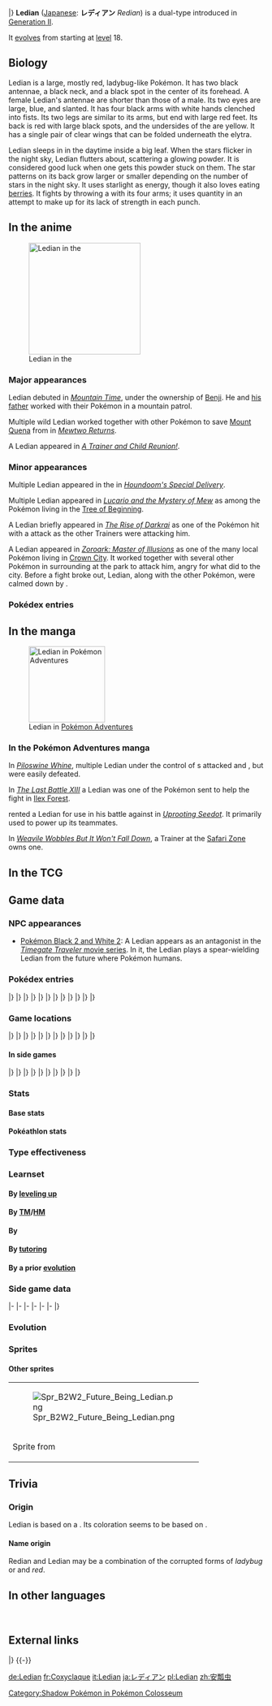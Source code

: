 {{PokémonPrevNext/Head|type=Bug|type2=Flying}}
{{PokémonPrevNext/GO|species=Ledian}}
{{PokémonPrevNext/Pokémon|type=Bug|species=Ledian|prevnum=165|prev=Ledyba|nextnum=167|next=Spinarak|roundleft=bl|roundright=br}}
|}
{{Pokémon Infobox
|name=Ledian
|jname=レディアン
|tmname=Redian
|ndex=166
|jdex=031
|karea=Central
|kdex=075
|adex=021
|obrow=094
|type1=Bug
|type2=Flying
|category=Five Star
|height-ftin=4'07"
|height-m=1.4
|weight-lbs=78.5
|weight-kg=35.6
|ability1=Swarm
|ability2=Early Bird
|abilityd=Iron Fist
|egggroupn=1
|egggroup1=Bug
|eggcycles=15
|evtotal=2
|evsd=2
|expyield=137
|oldexp=134
|lv100exp=800,000
|gendercode=127
|color=Red
|catchrate=90
|body=09
|pokefordex=ledian
|generation=2
|friendship=70
}}
'''Ledian''' ([[List of Japanese Pokémon names|Japanese]]: '''レディアン''' ''Redian'') is a dual-type {{2t|Bug|Flying}} {{OBP|Pokémon|species}} introduced in [[Generation II]].

It [[Evolution|evolves]] from {{p|Ledyba}} starting at [[level]] 18.

==Biology==
Ledian is a large, mostly red, ladybug-like Pokémon. It has two black antennae, a black neck, and a black spot in the center of its forehead. A female Ledian's antennae are shorter than those of a male. Its two eyes are large, blue, and slanted. It has four black arms with white hands clenched into fists. Its two legs are similar to its arms, but end with large red feet. Its back is red with large black spots, and the undersides of the {{wp|Elytron|elytra}} are yellow. It has a single pair of clear wings that can be folded underneath the elytra.

Ledian sleeps in {{DL|List of Pokémon by habitat|Forest Pokémon|forests}} in the daytime inside a big leaf. When the stars flicker in the night sky, Ledian flutters about, scattering a glowing powder. It is considered good luck when one gets this powder stuck on them. The star patterns on its back grow larger or smaller depending on the number of stars in the night sky. It uses starlight as energy, though it also loves eating [[Berry|berries]]. It fights by throwing a {{m|Comet Punch|barrage of punches}} with its four arms; it uses quantity in an attempt to make up for its lack of strength in each punch.

==In the anime==
[[File:Ledian anime.png|thumb|220px|left|Ledian in the {{pkmn|anime}}]]
===Major appearances===
Ledian debuted in ''[[EP172|Mountain Time]]'', under the ownership of [[Benji]]. He and [[Benji's father|his father]] worked with their Pokémon in a mountain patrol.

Multiple wild Ledian worked together with other {{type|Bug}} Pokémon to save [[Mount Quena]] from {{TRT}} in ''[[Mewtwo Returns]]''.

A Ledian appeared in ''[[DP099|A Trainer and Child Reunion!]]''.

===Minor appearances===
Multiple Ledian appeared in the {{pkmn2|wild}} in ''[[EP180|Houndoom's Special Delivery]]''.

Multiple Ledian appeared in ''[[M08|Lucario and the Mystery of Mew]]'' as among the Pokémon living in the [[Tree of Beginning]].

A Ledian briefly appeared in ''[[M10|The Rise of Darkrai]]'' as one of the Pokémon {{OBP|Darkrai|M10}} hit with a {{m|Dark Void}} attack as the other Trainers were attacking him.

A Ledian appeared in ''[[M13|Zoroark: Master of Illusions]]'' as one of the many local Pokémon living in [[Crown City]]. It worked together with several other Pokémon in surrounding {{mov|Zorua|Zorua|13}} at the park to attack him, angry for what {{mov|Zoroark|Zoroark|13}} did to the city. Before a fight broke out, Ledian, along with the other Pokémon, were calmed down by {{mov|Celebi|Celebi|13}}.

===Pokédex entries===
{{Animedexheader|Johto}}
{{Animedexbody|EP172|Ledian|Ash's Pokédex|Ledian, the Five Star Pokémon. The [[Evolution|evolved]] form of {{p|Ledyba}}. The spots on the Ledian's back are said to react to the stars in the night sky.}}
{{Animedexfooter/Pokémon|original|Johto}}

==In the manga==
[[File:Thorton Ledian Adventures.png|thumb|150px|Ledian in [[Pokémon Adventures]]]]
===In the Pokémon Adventures manga===
In ''[[PS110|Piloswine Whine]]'', multiple Ledian under the control of {{tc|Team Rocket Grunt}}s attacked {{adv|Gold}} and {{adv|Silver}}, but were easily defeated.

In ''[[PS179|The Last Battle XIII]]'' a Ledian was one of the Pokémon sent to help the fight in [[Ilex Forest]].

{{FB|Factory Head|Thorton}} rented a Ledian for use in his battle against {{adv|Platinum}} in ''[[PS427|Uprooting Seedot]]''. It primarily used {{m|Baton Pass}} to power up its teammates.

In ''[[PS446|Weavile Wobbles But It Won't Fall Down]]'', a Trainer at the [[Johto Safari Zone|Safari Zone]] owns one.

==In the TCG==
{{main|Ledian (TCG)}}

==Game data==
===NPC appearances===
* [[Pokémon Black and White Versions 2|Pokémon Black 2 and White 2]]: A Ledian appears as an antagonist in the [[Timegate Traveler Series|''Timegate Traveler'' movie series]]. In it, the Ledian plays a spear-wielding Ledian from the future where Pokémon {{pkmn|training|train}} humans.

===Pokédex entries===
{{Dex/Header|type=bug|type2=flying}}
{{Dex/NA|gen=II}}
{{Dex/Gen|gen=II}}
{{Dex/Entry1|v=Gold|entry=When the stars flicker in the night sky, it flutters about, scattering a glowing powder.}}
{{Dex/Entry1|v=Silver|entry=The star patterns on its back grow larger or smaller depending on the number of stars in the night sky.}}
{{Dex/Entry1|v=Crystal|entry=In the daytime when it gets warm, it curls up inside a big leaf and drifts off into a deep slumber.}}
{{Dex/Entry1|v=Stadium 2|t=FFF|color=000|entry=When the stars flicker in the night sky, it flutters about, scattering a glowing powder.}}
|}
|}
{{Dex/Gen|gen=III}}
{{Dex/Entry2|v=Ruby|v2=Sapphire|t=FFF|t2=FFF|entry=It is said that in lands with clean air, where the stars fill the sky, there live Ledian in countless numbers. There is a good reason for this - the Pokémon uses the light of the stars as its energy.}}
{{Dex/Entry1|v=Emerald|t=FFF|entry=It is said that in lands with clean air, where the stars fill the sky, there live many Ledian. For good reason, they use the light of the stars as energy.}}
{{Dex/Entry1|v=FireRed|entry=The star patterns on its back grow larger or smaller depending on the number of stars in the night sky.}}
{{Dex/Entry1|v=LeafGreen|entry=When the stars flicker in the night sky, it flutters about, scattering a glowing powder.}}
|}
|}
{{Dex/Gen|gen=IV}}
{{Dex/Entry3|v=Diamond|v2=Pearl|v3=Platinum|entry=It uses starlight as energy. When more stars appear at night, the patterns on its back grow larger.}}
{{Dex/Entry1|v=HeartGold|entry=When the stars flicker in the night sky, it flutters about, scattering a glowing powder.}}
{{Dex/Entry1|v=SoulSilver|entry=The spot patterns on its back grow larger or smaller depending on the number of stars in the night sky.}}
|}
|}
{{Dex/Gen|gen=V}}
{{Dex/Entry2|v=Black|v2=White|t=FFF|entry=It uses starlight as energy. When more stars appear at night, the patterns on its back grow larger.}}
{{Dex/Entry2|v=Black 2|v2=White 2|t=FFF|entry=It uses starlight as energy. When more stars appear at night, the patterns on its back grow larger.}}
|}
|}
{{Dex/Gen|gen=VI}}
{{Dex/Entry1|v=X|t=FFF|entry=When the stars flicker in the night sky, it flutters about, scattering a glowing powder.}}
{{Dex/Entry1|v=Y|entry=The spot patterns on its back grow larger or smaller depending on the number of stars in the night sky.}}
{{Dex/Entry2|v=Omega Ruby|v2=Alpha Sapphire|t=FFF|t2=FFF|entry=It is said that in lands with clean air, where the stars fill the sky, there live Ledian in countless numbers. There is a good reason for this—the Pokémon uses the light of the stars as its energy.}}
|}
|}
{{Dex/Gen|gen=VII}}
{{Dex/Entry1|v=Sun|entry=While it's believed that starlight provides it with energy, this Pokémon also loves to eat berries. In the daytime, it curls up in the grass to sleep.}}
{{Dex/Entry1|v=Moon|entry=In battle, it throws punches with all four arms. The power of each individual blow is piddly, so it aims to win by quantity rather than quality.}}
{{Dex/Entry1|v=Ultra Sun|entry=It's said that the patterns on its back are related to the stars in the night sky, but the details of that relationship remain unclear.}}
{{Dex/Entry1|v=Ultra Moon|entry=It flies through the night sky, sprinkling sparkly dust. According to some, if that dust sticks to you, good things will happen to you.}}
|}
|}
{{Dex/Footer}}

===Game locations===
{{Availability/Header|type=bug|type2=flying}}
{{Availability/NA|gen=II}}
{{Availability/Gen|gen=II}}
{{Availability/Entry1/None|1|v=Gold}}
{{Availability/Entry1|1|v=Silver|area={{rt|2|Kanto}}{{Sup/t|M}}}}
{{Availability/Entry1|1|v=Crystal|area=[[Route]]s {{rtn|2|Kanto}} and {{rtn|37|Johto}}{{Sup/t|M}}}}
|}
|}
{{Availability/Gen|gen=III}}
{{Availability/Entry2/None|v=Ruby|v2=Sapphire}}
{{Availability/Entry1|v=Emerald|t=FFF|area=[[Evolution|Evolve]] {{p|Ledyba}}}}
{{Availability/Entry2|v=FireRed|v2=LeafGreen|area=[[Evolution|Evolve]] {{p|Ledyba}}}}
{{Availability/Entry1|v=Colosseum|area=[[The Under]] {{color2|{{shadow color}}|Shadow Pokémon|(Shadow)}}}}
{{Availability/Entry1|v=XD|t=FFF|link=Pokémon XD: Gale of Darkness|area=[[Evolution|Evolve]] {{p|Ledyba}}}}
|}
|}
{{Availability/Gen|gen=IV}}
{{Availability/Entry2|v=Diamond|v2=Pearl|area={{rt|229|Sinnoh}}{{Sup/t|M}}}}
{{Availability/Entry1|v=Platinum|area={{rt|229|Sinnoh}}{{Sup/t|M}}}}
{{Availability/Entry1/None|v=HeartGold}}
{{Availability/Entry1|v=SoulSilver|area={{rt|2|Kanto}}{{Sup/t|M}}<br/>[[Viridian Forest]] ({{m|Headbutt}})}}
{{Availability/Entry1|v=Pal Park|color={{locationcolor/light|land}}|link=Pal Park|area={{DL|List of Pokémon by Pal Park location|Field}}}}
|}
|}
{{Availability/Gen|gen=V}}
{{Availability/Entry2|v=Black|v2=White|t=fff|area=[[Dreamyard]] ({{DL|Tall grass|dark grass}})}}
{{Availability/Entry1/None|v=Black 2}}
{{Availability/Entry1|v=White 2|area={{rt|22|Unova}} ([[Pokemon outbreak|Swarm]])}}
|}
|}
{{Availability/Gen|gen=VI}}
{{Availability/Entry2|v=X|v2=Y|t=fff|area=[[Evolution|Evolve]] {{p|Ledyba}}}}
{{Availability/Entry2/None|v=Omega Ruby|v2=Alpha Sapphire}}
|}
|}
{{Availability/Gen|gen=VII}}
{{Availability/Entry2|v=Sun|v2=Moon|area=[[Route]]s {{rtn|10|Alola}}, {{rtn|11|Alola}}, and {{rtn|17|Alola}}, [[Malie Garden]], [[Ula'ula Meadow]]{{Sup/t|D}}}}
{{Availability/Entry2|v=Ultra Sun|v2=Ultra Moon|area=[[Route]]s {{rtn|10|Alola}}, {{rtn|11|Alola}}, and {{rtn|17|Alola}}, [[Malie Garden]], [[Ula'ula Meadow]]{{Sup/t|D}}}}
|}
|}
{{Availability/Footer}}

====In side games====
{{Availability/Header|type=Bug|type2=Flying}}
{{Availability/NA|gen=II}}
{{Availability/Gen|gen=II}}
{{Availability/NA/Side|gen=II}}
|}
|}
{{Availability/Gen|gen=III}}
{{Availability/Entry1|v=Trozei!|color={{yellow color}}|area={{PM|2|Phobos Jet}}, Endless Level 34, Forever Level 34, [[Mr. Who's Den]]}}
{{Availability/Entry2|v=MD Red|v2=MD Blue|link=Pokémon Mystery Dungeon: Red Rescue Team and Blue Rescue Team|area=Evolve from {{p|Ledyba}}}}
|}
|}
{{Availability/Gen|gen=IV}}
{{Availability/Entry2|v=MD Time|v2=MD Darkness|link=Pokémon Mystery Dungeon: Explorers of Time and Explorers of Darkness|area=[[Mt. Travail]] (1F-19F), [[Midnight Forest]] (B1-B21)}}
{{Availability/Entry1|v=MD Sky|link=Pokémon Mystery Dungeon: Explorers of Sky|area=[[Mt. Travail]] (1F-19F), [[Midnight Forest]] (B1-B21)}}
{{Availability/Entry1|v=MD Blazing|link=Pokémon Mystery Dungeon (WiiWare)|color={{fire color}}|area=[[Evolution|Evolve]] {{p|Ledyba}}}}
{{Availability/Entry1|v=Ranger: GS|color={{GS color}}|link=Pokémon Ranger: Guardian Signs|area=[[Rasp Cavern]], [[Canal Ruins]]}}
|}
|}
{{Availability/Gen|gen=V}}
{{Availability/Entry1|1|v=Rumble Blast|color={{fire color}}|area=Treetops: [[Soothing Shore]]}}
{{Availability/Entry1|1|v=Rumble U|color={{fire color}}|area=[[Challenge Battle#The Battle for Sky and Land|Challenge Battle: The Battle for Sky and Land]]}}
|}
|}
{{Availability/Gen|gen=VI}}
{{Availability/Entry1|1|v=Battle Trozei|color={{defense color}}|area=[[Safari Jungle#Sunday Stage 2|Safari Jungle: Stage 2]]{{dotw|Su}}}}
{{Availability/Entry1|1|v=Shuffle|color={{beauty color}}|area=Event: [[Special Stages#Seventh release|''Pokémon Safari'']] <small>(Seventh release)</small>}}
{{Availability/Entry1|1|v=Rumble World|color={{fire color}}|area=[[Distortion Land#Breezy Grasslands|Distortion Land: Breezy Grasslands]] <small>(All Areas)</small>, [[Legend Terrain#Meteorite Parkland|Legend Terrain: Meteorite Parkland]] <small>(All Areas)</small>}}
|}
|}
{{Availability/Footer}}

===Stats===
====Base stats====
{{BaseStats
|type=bug
|type2=flying
|HP=     55
|Attack= 35
|Defense=50
|SpAtk=  55
|SpDef= 110
|Speed=  85 }}

====Pokéathlon stats====
{{Pokéthlon
|type=Bug
|type2=Flying
|Speed=4
|SpeedMax=5
|Power=1
|PowerMax=2
|Technique=3
|TechniqueMax=5
|Stamina=2
|StaminaMax=3
|Jump=5
|JumpMax=5
}}

===Type effectiveness===
{{TypeEffectiveness
|type1=bug
|type2=flying
|Normal=  100
|Fighting= 25
|Flying=  200
|Poison=  100
|Ground=    0
|Rock=    400
|Bug=      50
|Ghost=   100
|Steel=   100
|Fire=    200
|Water=   100
|Grass=    25
|Electric=200
|Psychic= 100
|Ice=     200
|Dragon=  100
|Dark=    100
|Fairy=   100
|notes=yes
|flying=ironballiv
|newground=½}}

===Learnset===
====By [[Level|leveling up]]====
{{learnlist/levelh/7|Ledian|Bug|Flying|2}}
{{learnlist/level7|1|Tackle|Normal|Physical|40|100|35}}
{{learnlist/level7|1|Supersonic|Normal|Status|&mdash;|55|20}}
{{learnlist/level7|1|Swift|Normal|Special|60|&mdash;|20}}
{{learnlist/level7|5|Supersonic|Normal|Status|&mdash;|55|20}}
{{learnlist/level7|8|Swift|Normal|Special|60|&mdash;|20}}
{{learnlist/level7|12|Light Screen|Psychic|Status|&mdash;|&mdash;|30}}
{{learnlist/level7|12|Reflect|Psychic|Status|&mdash;|&mdash;|20}}
{{learnlist/level7|12|Safeguard|Normal|Status|&mdash;|&mdash;|25}}
{{learnlist/level7|15|Mach Punch|Fighting|Physical|40|100|30}}
{{learnlist/level7|20|Silver Wind|Bug|Special|60|100|5||'''}}
{{learnlist/level7|24|Comet Punch|Normal|Physical|18|85|15}}
{{learnlist/level7|29|Baton Pass|Normal|Status|&mdash;|&mdash;|40}}
{{learnlist/level7|33|Agility|Psychic|Status|&mdash;|&mdash;|30}}
{{learnlist/level7|38|Bug Buzz|Bug|Special|90|100|10||'''}}
{{learnlist/level7|42|Air Slash|Flying|Special|75|95|15||'''}}
{{learnlist/level7|47|Double-Edge|Normal|Physical|120|100|15}}
{{learnlist/levelf/7|Ledian|Bug|Flying|2}}

====By [[TM]]/[[HM]]====
{{learnlist/tmh/7|Ledian|Bug|Flying|2}}
{{learnlist/tm7|TM06|Toxic|Poison|Status|&mdash;|90|10}}
{{learnlist/tm7|TM10|Hidden Power|Normal|Special|60|100|15}}
{{learnlist/tm7|TM11|Sunny Day|Fire|Status|&mdash;|&mdash;|5}}
{{learnlist/tm7|TM15|Hyper Beam|Normal|Special|150|90|5}}
{{learnlist/tm7|TM16|Light Screen|Psychic|Status|&mdash;|&mdash;|30}}
{{learnlist/tm7|TM17|Protect|Normal|Status|&mdash;|&mdash;|10}}
{{learnlist/tm7|TM19|Roost|Flying|Status|&mdash;|&mdash;|10}}
{{learnlist/tm7|TM20|Safeguard|Normal|Status|&mdash;|&mdash;|25}}
{{learnlist/tm7|TM21|Frustration|Normal|Physical|&mdash;|100|20}}
{{learnlist/tm7|TM22|Solar Beam|Grass|Special|120|100|10}}
{{learnlist/tm7|TM27|Return|Normal|Physical|&mdash;|100|20}}
{{learnlist/tm7|TM31|Brick Break|Fighting|Physical|75|100|15}}
{{learnlist/tm7|TM32|Double Team|Normal|Status|&mdash;|&mdash;|15}}
{{learnlist/tm7|TM33|Reflect|Psychic|Status|&mdash;|&mdash;|20}}
{{learnlist/tm7|TM40|Aerial Ace|Flying|Physical|60|&mdash;|20||'''}}
{{learnlist/tm7|TM42|Facade|Normal|Physical|70|100|20}}
{{learnlist/tm7|TM44|Rest|Psychic|Status|&mdash;|&mdash;|10}}
{{learnlist/tm7|TM45|Attract|Normal|Status|&mdash;|100|15}}
{{learnlist/tm7|TM46|Thief|Dark|Physical|60|100|25}}
{{learnlist/tm7|TM48|Round|Normal|Special|60|100|15}}
{{learnlist/tm7|TM52|Focus Blast|Fighting|Special|120|70|5}}
{{learnlist/tm7|TM56|Fling|Dark|Physical|&mdash;|100|10}}
{{learnlist/tm7|TM62|Acrobatics|Flying|Physical|55|100|15||'''}}
{{learnlist/tm7|TM68|Giga Impact|Normal|Physical|150|90|5}}
{{learnlist/tm7|TM75|Swords Dance|Normal|Status|&mdash;|&mdash;|20}}
{{learnlist/tm7|TM83|Infestation|Bug|Special|20|100|20||'''}}
{{learnlist/tm7|TM87|Swagger|Normal|Status|&mdash;|85|15}}
{{learnlist/tm7|TM88|Sleep Talk|Normal|Status|&mdash;|&mdash;|10}}
{{learnlist/tm7|TM89|U-turn|Bug|Physical|70|100|20||'''}}
{{learnlist/tm7|TM90|Substitute|Normal|Status|&mdash;|&mdash;|10}}
{{learnlist/tm7|TM100|Confide|Normal|Status|&mdash;|&mdash;|20}}
{{learnlist/tmf/7|Ledian|Bug|Flying|2}}

====By {{pkmn|breeding}}====
{{learnlist/breedh/7|Ledian|Bug|Flying|2}}
{{learnlist/breed7|{{MSP|204|Pineco}}{{MSP|205|Forretress}}{{MSP|213|Shuckle}}{{MSP|290|Nincada}}{{MSP|328|Trapinch}}{{MSP|329|Vibrava}}<br>{{MSP|330|Flygon}}{{MSP|401|Kricketot}}{{MSP|402|Kricketune}}{{MSP|616|Shelmet}}|Bide|Normal|Physical|&mdash;|&mdash;|10}}
{{learnlist/breed7|{{MSP|010|Caterpie}}{{MSP|013|Weedle}}{{MSP|168|Ariados}}{{MSP|204|Pineco}}{{MSP|205|Forretress}}{{MSP|213|Shuckle}}<br>{{MSP|265|Wurmple}}{{MSP|291|Ninjask}}{{MSP|401|Kricketot}}{{MSP|412|Burmy}}{{MSP|414|Mothim}}{{MSP|415|Combee}}<br>{{MSP|451|Skorupi}}{{MSP|452|Drapion}}{{MSP|469|Yanmega}}{{MSP|540|Sewaddle}}{{MSP|541|Swadloon}}{{MSP|542|Leavanny}}<br>{{MSP|543|Venipede}}{{MSP|544|Whirlipede}}{{MSP|545|Scolipede}}{{MSP|557|Dwebble}}{{MSP|558|Crustle}}{{MSP|595|Joltik}}<br>{{MSP|596|Galvantula}}{{MSP|632|Durant}}{{MSP|636|Larvesta}}{{MSP|664|Scatterbug}}{{MSP|736|Grubbin}}{{MSP|737|Charjabug}}<br>{{MSP|738|Vikavolt}}{{MSP|751|Dewpider}}{{MSP|752|Araquanid}}{{MSP|768|Golisopod}}|Bug Bite|Bug|Physical|60|100|20||'''}}
{{learnlist/breed7|{{MSP|012|Butterfree}}{{MSP|049|Venomoth}}{{MSP|165|Ledyba}}{{MSP|166|Ledian}}{{MSP|193|Yanma}}{{MSP|469|Yanmega}}<br>{{MSP|267|Beautifly}}{{MSP|269|Dustox}}{{MSP|284|Masquerain}}{{MSP|313|Volbeat}}{{MSP|329|Vibrava}}{{MSP|402|Kricketune}}<br>{{MSP|414|Mothim}}{{MSP|415|Combee}}{{MSP|540|Sewaddle}}{{MSP|588|Karrablast}}{{MSP|589|Escavalier}}{{MSP|595|Joltik}}<br>{{MSP|596|Galvantula}}{{MSP|616|Shelmet}}{{MSP|617|Accelgor}}{{MSP|636|Larvesta}}{{MSP|637|Volcarona}}{{MSP|666|Vivillon}}<br>{{MSP|738|Vikavolt}}{{MSP|742|Cutiefly}}{{MSP|743|Ribombee}}|Bug Buzz|Bug|Special|90|100|10||'''}}
{{learnlist/breed7|{{MSP|214|Heracross}}|Counter|Fighting|Physical|—|100|20|{{sup/7|USUM}}}}
{{learnlist/breed7|{{MSP|313|Volbeat}}|Dizzy Punch|Normal|Physical|70|100|10|*}}
{{learnlist/breed7|{{MSP|165|Ledyba}}{{MSP|166|Ledian}}|Drain Punch|Fighting|Physical|75|100|10|‡}}
{{learnlist/breed7|{{MSP|213|Shuckle}}|Encore|Normal|Status|&mdash;|100|5}}
{{learnlist/breed7|{{MSP|214|Heracross}}{{MSP|540|Sewaddle}}{{MSP|588|Karrablast}}|Endure|Normal|Status|—|—|10|{{sup/7|USUM}}}}
{{learnlist/breed7|{{MSP|127|Pinsir}}{{MSP|165|Ledyba}}{{MSP|166|Ledian}}{{MSP|214|Heracross}}{{MSP|313|Volbeat}}|Focus Punch|Fighting|Physical|150|100|20|‡}}
{{learnlist/breed7|{{MSP|207|Gligar}}{{MSP|472|Gliscor}}{{MSP|451|Skorupi}}{{MSP|452|Drapion}}|Knock Off|Dark|Physical|65|100|20}}
{{learnlist/breed7|{{MSP|012|Butterfree}}{{MSP|048|Venonat}}{{MSP|049|Venomoth}}{{MSP|269|Dustox}}{{MSP|414|Mothim}}{{MSP|666|Vivillon}}|Psybeam|Psychic|Special|65|100|20}}
{{learnlist/breed7|{{MSP|193|Yanma}}{{MSP|469|Yanmega}}{{MSP|207|Gligar}}{{MSP|472|Gliscor}}{{MSP|291|Ninjask}}{{MSP|329|Vibrava}}<br>{{MSP|330|Flygon}}{{MSP|402|Kricketune}}{{MSP|543|Venipede}}{{MSP|544|Whirlipede}}{{MSP|545|Scolipede}}{{MSP|595|Joltik}}<br>{{MSP|596|Galvantula}}|Screech|Normal|Status|&mdash;|85|40}}
{{learnlist/breed7|{{MSP|012|Butterfree}}{{MSP|049|Venomoth}}{{MSP|165|Ledyba}}{{MSP|166|Ledian}}{{MSP|267|Beautifly}}{{MSP|269|Dustox}}<br>{{MSP|284|Masquerain}}{{MSP|414|Mothim}}{{MSP|637|Volcarona}}{{MSP|742|Cutiefly}}{{MSP|743|Ribombee}}|Silver Wind|Bug|Special|60|100|5||'''}}
{{learnlist/breed7|{{MSP|012|Butterfree}}|Tailwind|Flying|Status|&mdash;|&mdash;|15}}
{{learnlist/breedf/7|Ledian|Bug|Flying|2}}

====By [[Move Tutor|tutoring]]====
{{learnlist/tutorh/7|Ledian|Bug|Flying|2|7}}
{{learnlist/tutor7|Bug Bite|Bug|Physical|60|100|20||'''|no|yes}}
{{learnlist/tutor7|Defog|Flying|Status|—|—|15|||no|yes}}
{{learnlist/tutor7|Drain Punch|Fighting|Physical|75|100|10|||no|yes}}
{{learnlist/tutor7|Focus Punch|Fighting|Physical|150|100|20|||no|yes}}
{{learnlist/tutor7|Giga Drain|Grass|Special|75|100|10|||no|yes}}
{{learnlist/tutor7|Ice Punch|Ice|Physical|75|100|15|||no|yes}}
{{learnlist/tutor7|Knock Off|Dark|Physical|65|100|20|||no|yes}}
{{learnlist/tutor7|Snore|Normal|Special|50|100|15|||no|yes}}
{{learnlist/tutor7|Tailwind|Flying|Status|—|—|15|||no|yes}}
{{learnlist/tutor7|Thunder Punch|Electric|Physical|75|100|15|||no|yes}}
{{learnlist/tutor7|Uproar|Normal|Special|90|100|10|||no|yes}}
{{learnlist/tutorf/7|Ledian|Bug|Flying|2|7}}

====By a prior [[evolution]]====
{{learnlist/prevoh/7|Ledian|Bug|Flying|2|7}}
{{learnlist/prevo7null}}
{{learnlist/prevof/7|Ledian|Bug|Flying|2|7}}

===Side game data===
{{Spindata/Head|type=Bug|type2=Flying}}
{{Spindata/Trozei|col=6|type=Bug|ndex=166|rarity=Common}}
|-
{{Spindata/MDRB|col=6|type=Bug|ndex=166
|body=1
|rate=Evolve
|area=Mist-Rise Forest
|P1=I won't lose so long as the stars sparkle and shine in the sky!
|P2=Oh? My health is down by a half already. We better be careful.
|P3=I'm fading fast... My sparkly powder is almost gone...
|PL=All right! I leveled up! I'll shower more sparkly powder on foes!
}}
|-
{{Spindata/MDTDS|col=6|type=Bug|ndex=166
|body=1
|rate=-4.5
|IQ=F
}}
|-
{{Spindata/Ranger GS|col=6|type=Bug
|group=Bug
|assist=Bug
|field=Crush
|fieldpower=3
|past=NA
|browser=It flings gooey blobs that make Pokémon Slowed.
}}
|-
{{Spindata/RumbleBlast|col=6|type=Bug
|att=2
|def=3
|speed=3
}}
|-
{{Spindata/Battle Trozei|col=3|type=Bug|ndex=166
|power=2
}}
{{Spindata/Shuffle|col=3|type=Bug|ndex=166|num=675
|min=50
|max=100
|raisemaxlevel=5
|skill=Barrier Bash+
|skilldesc=Sometimes removes three barrier-type disruptions.
}}
|-
{{Spindata/GO|col=6|type=Bug|ndex=166
|hatch=N/A
|buddy=1
|evolution=N/A
|stamina=110
|attack=107
|defense=209
|fast={{m|Struggle Bug}}, {{m|Bug Bite}}
|special={{m|Bug Buzz}}, {{m|Silver Wind}}, {{m|Aerial Ace}}
}}
|}

===Evolution===
{{Evobox-2
|type1=Bug
|type2=Flying
|pictype=art
|no1=165
|name1=Ledyba
|type1-1=Bug
|type2-1=Flying
|evo1={{bag|Rare Candy}} <br>{{color2|000|Level|Level 18}}
|no2=166
|name2=Ledian
|type1-2=Bug
|type2-2=Flying}}

===Sprites===
{{Spritebox/Header|type=bug|type2=flying}}
{{Spritebox/NA|gen=II}}
{{Spritebox/2|ndex=166}}
{{Spritebox/3|ndex=166}}
{{Spritebox/4/Gender|ndex=166}}
{{Spritebox/5/Gender|ndex=166}}
{{Spritebox/6/Gender|ndex=166}}
{{Spritebox/7/Gender|ndex=166}}
{{Spritebox/Footer|166|Ledian}}

====Other sprites====
{| style="{{roundy|20px}} border:3px solid #{{flying color}}; background:#{{bug color}}; margin: auto"
|-
| style="{{roundy|80px}} border:2px solid #{{bug color dark}}; background:#{{bug color light}}; width:80px" | [[File:Spr B2W2 Future Being Ledian.png]]
|- style="font-size: 80%; text-align: center"
| Sprite from {{color2|000|Pokéstar Studios}}
|}

==Trivia==
===Origin===
Ledian is based on a {{wp|Coccinellidae|ladybug}}. Its {{Shiny}} coloration seems to be based on ''{{wp|Coccinella transversalis}}''.

====Name origin====
Redian and Ledian may be a combination of the corrupted forms of ''ladybug'' or ''{{wp|ladybird}}'' and ''red''.

==In other languages==
{{Other languages|type=bug|type2=flying
|ja=レディアン ''Redian''|jameaning=From ''ladybug'' or ''{{wp|ladybird}}'' and ''red''
|fr=Coxyclaque|frmeaning=From ''{{wp|Coccinella}}'' and ''{{tt|claque|slap, possibly referring to the Pokémon's punching glove-like hands}}''
|es=Ledian|esmeaning=Same as English name
|de=Ledian|demeaning=Same as English name
|it=Ledian|itmeaning=Same as English name
|ko=레디안 ''Ledian''|komeaning=Transliteration of Japanese name
|zh_cmn=安瓢蟲 / 安瓢虫 ''Ānpiáochóng''|zh_cmnmeaning=From {{tt|安 ''ān''|partial transliteration of Japanese name}} and {{tt|瓢蟲 / 瓢虫''piáochóng''|ladybug}}
|zh_yue=安瓢蟲 ''Ōnpìuhchùhng''|zh_yuemeaning=From {{tt|安 ''ōn''|partial transliteration of Japanese name}} and {{tt|瓢蟲 ''pìuhchùhng''|ladybug}}
|hi=लेडियन ''Ledian''|himeaning=Transcription of English name
|ru=Ледиан ''Ledian''|rumeaning=Transcription of English name
}}
<br clear="left">

==External links==

{{PokémonPrevNext/Head|type=Bug|type2=Flying}}
{{PokémonPrevNext/Pokémon|type=Bug|species=Ledian|prevnum=165|prev=Ledyba|nextnum=167|next=Spinarak|round=yes}}
|}
{{-}}
{{Project Pokédex notice}}

[[Category:Shadow Pokémon in Pokémon Colosseum]]

[[de:Ledian]]
[[fr:Coxyclaque]]
[[it:Ledian]]
[[ja:レディアン]]
[[pl:Ledian]]
[[zh:安瓢虫]]